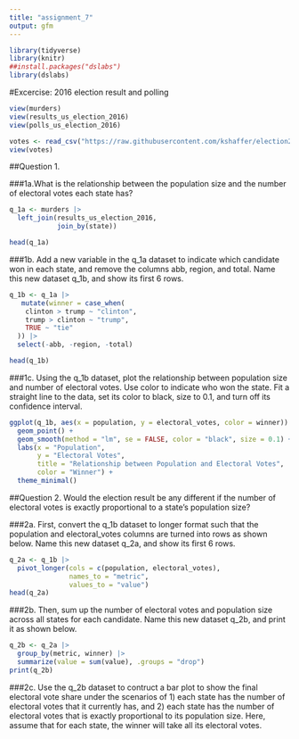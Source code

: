 ```yaml
---
title: "assignment_7"
output: gfm
---
```

```r
library(tidyverse)
library(knitr)
##install.packages("dslabs")
library(dslabs)
```

#Excercise: 2016 election result and polling

```r
view(murders) 
view(results_us_election_2016)
view(polls_us_election_2016)

votes <- read_csv("https://raw.githubusercontent.com/kshaffer/election2016/master/2016ElectionResultsByState.csv")
view(votes)
```

##Question 1. 

###1a.What is the relationship between the population size and the number of electoral votes each state has?

```r
q_1a <- murders |>
  left_join(results_us_election_2016, 
            join_by(state))

head(q_1a) 
```

###1b. Add a new variable in the q_1a dataset to indicate which candidate won in each state, and remove the columns abb, region, and total. Name this new dataset q_1b, and show its first 6 rows.

```r
q_1b <- q_1a |> 
   mutate(winner = case_when(
    clinton > trump ~ "clinton",
    trump > clinton ~ "trump",
    TRUE ~ "tie"
  )) |>
  select(-abb, -region, -total)

head(q_1b) 
```

###1c. Using the q_1b dataset, plot the relationship between population size and number of electoral votes. Use color to indicate who won the state. Fit a straight line to the data, set its color to black, size to 0.1, and turn off its confidence interval.

```r
ggplot(q_1b, aes(x = population, y = electoral_votes, color = winner)) +
  geom_point() +
  geom_smooth(method = "lm", se = FALSE, color = "black", size = 0.1) +
  labs(x = "Population", 
       y = "Electoral Votes",
       title = "Relationship between Population and Electoral Votes",
       color = "Winner") +
  theme_minimal()
```
##Question 2. Would the election result be any different if the number of electoral votes is exactly proportional to a state’s population size?

###2a. First, convert the q_1b dataset to longer format such that the population and electoral_votes columns are turned into rows as shown below. Name this new dataset q_2a, and show its first 6 rows.

```r
q_2a <- q_1b |>
  pivot_longer(cols = c(population, electoral_votes),
               names_to = "metric",
               values_to = "value")
head(q_2a)
```

###2b. Then, sum up the number of electoral votes and population size across all states for each candidate. Name this new dataset q_2b, and print it as shown below.

```r
q_2b <- q_2a |>
  group_by(metric, winner) |>
  summarize(value = sum(value), .groups = "drop")
print(q_2b)
```
###2c. Use the q_2b dataset to contruct a bar plot to show the final electoral vote share under the scenarios of 1) each state has the number of electoral votes that it currently has, and 2) each state has the number of electoral votes that is exactly proportional to its population size. Here, assume that for each state, the winner will take all its electoral votes.




